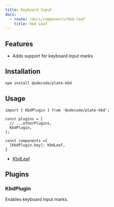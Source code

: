 ```yaml
---
title: Keyboard Input
docs:
  - route: /docs/components/kbd-leaf
    title: Kbd Leaf
---
```


<ComponentPreview name="kbd-demo" />

<PackageInfo>

## Features

- Adds support for keyboard input marks

</PackageInfo>

## Installation

```bash
npm install @udecode/plate-kbd
```

## Usage

```tsx
import { KbdPlugin } from '@udecode/plate-kbd';
```

```tsx
const plugins = [
  // ...otherPlugins,
  KbdPlugin,
];
```

```tsx
const components ={
  [KbdPlugin.key]: KbdLeaf,
}
```

- [KbdLeaf](/docs/components/kbd-leaf)

## Plugins

### KbdPlugin

Enables keyboard input marks.
